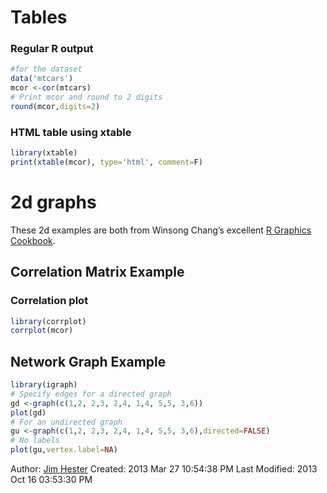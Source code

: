 <!--
%\VignetteEngine{knitr::knitr}
%\VignetteIndexEntry{2D Graphs}
%\VignetteDepends{xtable, corrplot, igraph}
-->
# Tables #
### Regular R output ###
```r
#for the dataset
data('mtcars')
mcor <-cor(mtcars)
# Print mcor and round to 2 digits
round(mcor,digits=2)
```
### HTML table using xtable ###
```r
library(xtable)
print(xtable(mcor), type='html', comment=F)
```
# 2d graphs #
These 2d examples are both from Winsong Chang's excellent [R Graphics Cookbook](http://www.amazon.com/R-Graphics-Cookbook-Winston-Chang/dp/1449316956).

## Correlation Matrix Example ##

### Correlation plot ###
```r
library(corrplot)
corrplot(mcor)
```
## Network Graph Example ##
```r
library(igraph)
# Specify edges for a directed graph
gd <-graph(c(1,2, 2,3, 2,4, 1,4, 5,5, 3,6))
plot(gd)
# For an undirected graph
gu <-graph(c(1,2, 2,3, 2,4, 1,4, 5,5, 3,6),directed=FALSE)
# No labels
plot(gu,vertex.label=NA)
```
Author: [Jim Hester](http://jimhester.com)
Created: 2013 Mar 27 10:54:38 PM
Last Modified: 2013 Oct 16 03:53:30 PM

